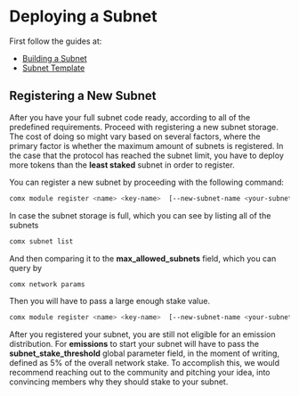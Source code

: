 # Deploying a Subnet

First follow the guides at:

- [Building a Subnet](/docs/subnets/building-a-subnet)
- [Subnet Template](/docs/subnets/subnet-template)

## Registering a New Subnet

After you have your full subnet code ready, according to all of the predefined requirements.
Proceed with registering a new subnet storage. The cost of doing so might vary based on several factors, where the primary factor is whether the maximum amount of subnets is registered.
In the case that the protocol has reached the subnet limit, you have to deploy more tokens than the **least staked** subnet in order to register.

You can register a new subnet by proceeding with the following command:

```bash
comx module register <name> <key-name>  [--new-subnet-name <your-subnet-name>]
```

In case the subnet storage is full, which you can see by listing all of the subnets

```bash
comx subnet list
```

And then comparing it to the **max_allowed_subnets** field, which you can query by

```bash
comx network params
```

Then you will have to pass a large enough stake value.

```bash
comx module register <name> <key-name>  [--new-subnet-name <your-subnet-name>] [--stake <amount-higher-than-lowest-subnet-stake>]
```

After you registered your subnet, you are still not eligible for an emission distribution.
For **emissions** to start your subnet will have to pass the **subnet_stake_threshold** global parameter field, in the moment of writing, defined as 5% of the overall network stake.
To accomplish this, we would recommend reaching out to the community and pitching your idea, into convincing members why they should stake to your subnet.
